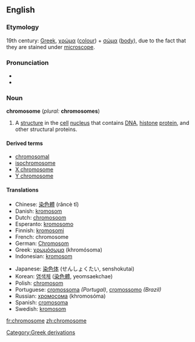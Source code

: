 {{wikipedia}}
==English==
===Etymology===
19th century: [[Greek]], [[χρώμα]] ([[colour]]) + [[σώμα]] ([[body]]), due to the fact that they are stained under [[microscope]].

===Pronunciation===
*{{IPA|/ˈkrəʊməˌsəʊm/ (''UK'') ''or'' /ˈkroʊməˌsoʊm/ (''US'')}}
*{{SAMPA|/"kr@Um@%s@Um/ (''UK'') ''or'' /"kroUm@%soUm/ (''US'')}}

===Noun===
'''chromosome''' (''plural:'' '''chromosomes''')

#{{cytology}} A [[structure]] in the [[cell]] [[nucleus]] that contains [[DNA]], [[histone]] [[protein]], and other structural proteins.

====Derived terms====
*[[chromosomal]]
*[[isochromosome]]
*[[X chromosome]]
*[[Y chromosome]]

====Translations====
{{top}}
*Chinese: [[染色體]] (rǎncè tǐ)
*Danish: [[kromosom]]
*Dutch: [[chromosoom]] {{n}}
*Esperanto: [[kromosomo]]
*Finnish: [[kromosomi]]
*French: chromosome {{m}}
*German: [[Chromosom]] {{n}}
*Greek: [[χρωμόσωμα]] (khromósoma) {{n}}
*Indonesian: [[kromosom]]
{{mid}}
*Japanese: [[染色体]] (せんしょくたい, senshokutai)
*Korean: [[염색체]] ([[染色體]], yeomsaekchae)
*Polish: [[chromosom]]
*Portuguese: [[cromossoma]] {{m}} ''(Portugal)'', [[cromossomo]] {{m}} ''(Brazil)''
*Russian: [[хромосома]] (khromosóma) {{f}}
*Spanish: [[cromosoma]] {{m}}
*Swedish: [[kromosom]] {{c}}
{{bottom}}

[[Category:Greek derivations]]

[[fr:chromosome]]
[[zh:chromosome]]